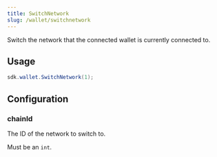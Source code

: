 ```yaml
---
title: SwitchNetwork
slug: /wallet/switchnetwork
---
```


Switch the network that the connected wallet is currently connected to.

## Usage

```csharp
sdk.wallet.SwitchNetwork(1);
```

## Configuration

### chainId

The ID of the network to switch to.

Must be an `int`.
